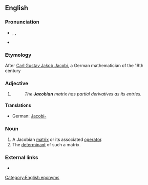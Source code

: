 ==English==

===Pronunciation===
* {{enPR|yä'kõ-bi-un}}, {{IPA|/ˈjɑ:.kəʊ.bi.ən/}}, {{SAMPA|/"jA:.k@U.bi.@n/}}
* {{IPA|/dʒəˈkaʊbijɨn/}}

===Etymology===
After [[w:Carl Gustav Jakob Jacobi|Carl Gustav Jakob Jacobi]], a German mathematician of the 19th century

===Adjective===
{{en-adj|-}}

# {{non-gloss definition|Used to specify certain [[mathematical]] [[object]]s named in honour of [[w:Carl Gustav Jacob Jacobi|C.&nbsp;G.&nbsp;J. Jacobi]].}}
#: ''The '''Jacobian''' matrix has partial derivatives as its entries.''

====Translations====
* German: [[Jacobi-]]

===Noun===
{{en-noun}}

# A Jacobian [[matrix]] or its associated [[operator]].
# The [[determinant]] of such a matrix.

===External links===
* {{pedialite}}
[[Category:English eponyms]]